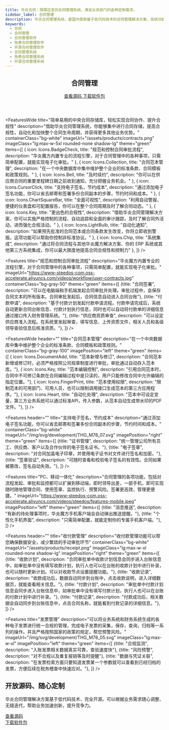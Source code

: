 ```yaml
---
title: 华炎合同：随需应变的合同管理系统，满足业务部门的各种定制需求。
sidebar_label: 合同管理
description: 华炎合同管理系统，是国内首款基于低代码技术的合同管理解决方案，系统功能涵盖合同订立、执行、跟踪、变更、验收、付款、监督、统计的整个管理过程，并提供低代码开发工具华炎魔方，通过调整配置文件就能调整合同台账、业务字段、审批流程、统计报表等，快速满足业务部门的个性化需求。
keywords:
  - 合同
  - 合同管理
  - 合同管理软件
  - 免费合同管理软件
  - 开源合同管理软件
  - 合同管理系统
  - 免费合同管理系统
  - 开源合同管理系统
---
```





<header class="py-6 border-b border-gray-200">
  <div class="mx-auto px-4 sm:px-6 lg:px-8">
    <div class="md:flex md:items-center md:justify-between">
      <div class="flex-1 min-w-0">
        <h2 class="text-2xl font-bold leading-7 text-gray-900 sm:text-3xl sm:truncate">
          合同管理
        </h2>
      </div>
      <div class="mt-4 flex md:mt-0 md:ml-4">
        <a href="https://github.com/steedos/steedos-app-contract" class="inline-flex items-center px-4 py-2 border border-gray-300 rounded-md shadow-sm text-sm font-medium text-gray-700 bg-white hover:bg-gray-50 focus:outline-none focus:ring-2 focus:ring-offset-2 focus:ring-indigo-500">
          查看源码
        </a>
        <a href="https://github.com/steedos/steedos-app-contract/releases" class="ml-3 inline-flex items-center px-4 py-2 border border-transparent rounded-md shadow-sm text-sm font-medium text-white bg-indigo-600 hover:bg-indigo-700 hover:text-white focus:outline-none focus:ring-2 focus:ring-offset-2 focus:ring-indigo-500">
          下载软件包
        </a>
      </div>
    </div>
  </div>
</header>


<FeaturesWide
  title="简单易用的中央合同存储库，轻松实现合同协作、提升合规性"
  description="借助华炎合同管理系统，你能够集中进行合同存储，提高合规性，自动化和加快整个合同生命周期，并获得更多其他业务优势。"
  containerClass="bg-white"
  imageUrl="/assets/products/contracts.png"
  imageClass="lg:max-w-5xl rounded-none shadow-lg"
  theme="green"
  items={[
    {
      icon: Icons.BadgeCheck,
      title: "规范和控制合同审批流程", 
      description: "华炎魔方内置专业的流程引擎，对于合同管理中的各种事项，只需简单配置，就能实现电子化审批。"
    },
    {
      icon: Icons.Collection,
      title: "合同范本管理", 
      description: "在一个中央数据库中集中维护整个企业的标准条款、合同模板和政策规则。"
    },
    {
      icon: Icons.Bell,
      title: "及时续约", 
      description: "你可以在供应商合同的重要里程碑日期之前收到通知，充分把握业务机会。"
    },
    {
      icon: Icons.CursorClick,
      title: "支持电子签名，节约成本", 
      description: "通过添加电子签名功能，你可以省去邮寄和签署多份合同副本的步骤，节约时间和成本。"
    },
    {
      icon: Icons.ChartSquareBar,
      title: "全面可视性", 
      description: "利用自动警报、便捷的仪表盘和可配置报告，你可以在整个合同周期及时了解合同动态。"
    },
    {
      icon: Icons.Key,
      title: "更出色的合规性", 
      description: "借助华炎合同管理解决方案，你可以实施严格控制的流程、自动追踪和全面的审计跟踪，及时了解合同外活动，进而强化合规活动。"
    },
    {
      icon: Icons.LightBulb,
      title: "自动化通知", 
      description: "如果预先批准的合同范本或合同条款发生改变，你将立即收到警报。这项功能可以帮助你控制非标准协议。"
    },
    {
      icon: Icons.Chip,
      title: "系统集成", 
      description: "通过将合同流程与其他华炎魔方解决方案、你的 ERP 系统或其他第三方系统集成，你可以最大限度地提高合同合规性和控制力"
    },
  ]}
/>

<Features 
  title="规范和控制合同审批流程"
  description="华炎魔方内置专业的流程引擎，对于合同管理中的各种事项，只需简单配置，就能实现电子化审批。"
  imageUrl="https://www-steedos-com.oss-accelerate.aliyuncs.com/videos/workflow/user-contracts.jpg"
  containerClass="bg-gray-50"
  theme="green"
  items={[
    {title: "合同签署", description: "可以在电脑端和手机端发起合同审批并处理。审批过程中，会保存合同文本的所有版本。合同审批发起后，合同信息自动进入合同台账"},
    {title: "付款申请", description: "基于付款计划发起付款申请流程。付款申请完成后，系统自动更新合同台账信息、付款计划执行信息，同时也可以自动将付款单的详细信息通过接口传入财务管理系统。"},
    {title: "供应商资质审查", description: "可以设定供应商准入流程。在系统里发起审查，填写信息、上传资质文件，相关人员和各级领导查验信息后核准资质。"},
  ]}
/>


<FeaturesWide
  header=""
  title="合同范本管理"
  description="在一个中央数据库中集中维护整个企业的标准条款、合同模板和政策规则。"
  containerClass="bg-gray-100"
  imagePosition="left"
  theme="green"
  items={[
    {
      icon: Icons.DocumentAdd,
      title: "范本新增与修订", 
      description: "合同范本新增或修订时，必须严格按照公司规章制度进行审批，审批通过自动存入范本库。"},
    {
      icon: Icons.Key,
      title: "范本编辑控制", 
      description: "引用合同范本时，合同中不可修订条款在合同编辑过程中是只读的，用户只能修改合同中允许编辑的指定位置。"},
    {
      icon: Icons.FingerPrint,
      title: "范本使用权限", 
      description: "限制范本的可用部门、可用人员，也可以限制调用接口生成范本的第三方应用程序。"},
    {
      icon: Icons.Heart,
      title: "自动化处理", 
      description: "范本中可设定变量，第三方业务系统可以通过标准API，传入参数，从范本自动生成带水印的PDF文件。"},
  ]}
/>


<Features
  header=""
  title="支持电子签名，节约成本"
  description="通过添加电子签名功能，你可以省去邮寄和签署多份合同副本的步骤，节约时间和成本。"
  containerClass="bg-white"
  imageUrl="/img/svg/development/THG_M78_07.svg"
  imagePosition="right"
  theme="green"
  items={[
    {title: "证书管理", description: "统一管理公司所有员工、供应商、客户以及合作伙伴的电子签名证书。"},
    {title: "电子签章", description: "对合同加盖电子印章，并使用电子证书对文件进行签名和加密。"},
    {title: "签章验证", description: "可随时查看和校验电子签名的有效性。合同如果被篡改，签名自动失效。"},
  ]}
/>



<Features 
  title="PC、移动一体化"
  description="合同管理的各项功能，包括对流程发起、审批和监控都可以扩展到移动端，即时领导出差，一部手机，即可实现随时随地管理合同、使用签章、监控执行、预警风险。签署更高效，管理更便捷。"
  imageUrl="https://www-steedos-com.oss-accelerate.aliyuncs.com/videos/steedos/features-mobile.jpeg"
  imagePosition="left"
  theme="green"
  items={[
    {title: "消息推送", description: "有新的待处理事项时，华炎魔方手机客户端会自动弹出推送提醒。"},
    {title: "个性化手机界面", description: "只需简单配置，就能定制你的专属手机客户端。"},
  ]}
/>

<Features
  header=""
  title="收付款管理"
  description="收付款管理功能可以帮您确保数据安全，减少繁琐的手动审批环节"
  containerClass="bg-white"
  imageUrl="/assets/products/receipt.png"
  imageClass="lg:max-w-xl rounded-none shadow-lg"
  imagePosition="right"
  theme="green"
  items={[
    {title: "收款计划", description: "合同审批单中收款计划信息会同步进入台账信息中，如审批单中没有填写收款计划，执行人也可以在台账的收款计划中进行补录，也可以随时更新计划。可以对收款节点设置提醒功能。"},
    {title: "收款记录", description: "收款成功后，数据自动同步到台账中，点击收款说明，进入详细数据页，就能查看相关信息。"},
    {title: "付款计划", description: "审批单中付款计划信息会同步进入台账信息中，如审批单中没有填写付款计划，执行人也可以在台账的付款计划中进行补录。"},
    {title: "付款记录", description: "付款成功后，相关数据会自动同步到台账信息中，点击合同名称，就能看到付款记录的详细信息。"},
  ]}
/>

<Features 
  title="发票管理"
  description="可以将业务系统和财务系统生成的各种电子发票进行统一合规的管理，完成电子发票的采集，保存，查询，归档等一系列的操作。并且严格按照国家的政策的规定，帮您预警风险。"
  imageUrl="/img/svg/development/THG_M78_05.svg"
  imageClass="lg:max-w-xl"
  imagePosition="left"
  theme="green"
  items={[
    {title: "合规监测", description: "入账发票相关数据真实可靠，查验速度快"},
    {title: "风险预警", description: "对不合规以及重复报销等及时提醒"},
    {title: "数据与凭证关联", description: "在发票检索方面只要知道发票某一个参数就可以查看到已经归档的发票，方便后续在税务稽查中快速应对。"},
  ]}
/>


<div class="bg-gray-200">
  <div class="max-w-screen-xl mx-auto text-center py-10 px-4 sm:px-6 lg:py-12 lg:px-8">
    <h2 class="text-3xl leading-9 font-extrabold tracking-tight text-gray-900 sm:text-4xl sm:leading-10">
      开放源码、随心定制
    </h2>
    <p class="mt-4 text-xl leading-7 text-gray-500 lg:mx-auto">
      华炎合同管理解决方案基于低代码技术、完全开源。可以根据业务需求随心调整、无缝迭代，帮助业务加速创新，提升竞争力。
    </p>
      <div class="mt-8 flex flex justify-center justify-start">
        <div class="rounded-md shadow">
          <a href="https://github.com/steedos/steedos-contracts-app" target="_blank" class="w-full flex items-center justify-center px-8 py-3 border border-transparent text-base leading-6 font-medium rounded-md text-white bg-green-600 hover:bg-green-500 hover:text-white focus:outline-none focus:border-green-700 focus:shadow-outline-green transition duration-150 ease-in-out md:py-4 md:text-lg md:px-10">
            查看源码
          </a>
        </div>
        <div class="ml-3 rounded-md shadow">
          <a href="https://github.com/steedos/steedos-app-contract/releases" target="_blank" class="w-full flex items-center justify-center px-8 py-3 border border-transparent text-base leading-6 font-medium rounded-md text-green-600 bg-white hover:text-green-500 focus:outline-none focus:border-green-300 focus:shadow-outline-green transition duration-150 ease-in-out md:py-4 md:text-lg md:px-10">
            下载软件包
          </a>
        </div>
      </div>
  </div>
</div>